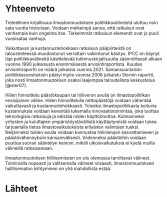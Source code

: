 # Yhteenveto

Tieteellinen kirjallisuus ilmastonmuutoksen politiikkavälineistä ulottuu noin sata vuotta historiaan. Voidaan melkeinpä sanoa, että ratkaisut ovat vanhempia kuin ongelma itse. Tärkeimmät ratkaisun elementit ovat jo puoli vuosisataa vanhoja.

Vaikuttavan ja kustannustehokkaan ratkaisun pääpiirteistä on taloustieteessä muodostunut verrattain vakiintunut käsitys. IPCC on käynyt läpi politiikkavälineitä käsittelevää tutkimuskirjallisuutta säännöllisesti alkaen vuonna 1990 julkaisusta ensimmäisestä arviointiraportista. Kuudes arviointiraportti on määrä julkaista vuonna 2021. Samansuuntaisiin politiikkasuosituksiin päätyi myös vuonna 2006 julkaistu Sternin raportti, joka nosti ilmastonmuutoksen osaksi laajempaa taloudellista keskustelua [@ster07].

Hiilen hinnoittelu päästökaupan tai hiiliveron avulla on ilmastopolitiikan ensisijainen väline. Hiilen hinnoittelulla nettopäästöjä voidaan vähentää vaikuttavasti ja kustannustehokkaasti. Toiseksi ilmastopolitiikasta koituvia kustannuksia voidaan keventää tukemalla innovaatiotoimintaa, joka tuottaa teknologisia ratkaisuja ja edistää niiden käyttöönottoa. Kolmanneksi yritysten ja kuluttajien ympäristöystävällistä käyttäytymistä voidaan tukea tarjoamalla tietoa ilmastovaikutuksista erilaisten valintojen tueksi. Neljänneksi tukien avulla voidaan kannustaa hiilinielujen kasvattamiseen ja päästövähennyksiin kansainvälisesti. Viidenneksi päästöihin voidaan puuttua suoran sääntelyn keinoin, mikäli ulkoisvaikutuksia ei kyetä muilla välineillä ratkaisemaan.

Ilmastonmuutoksen hillitsemiseen on siis olemassa tarvittavat välineet. Toimimalla nopeasti ja valitsemalla välineet viisaasti, ilmastonmuutoksen hallitsematon kiihtyminen on yhä mahdollista estää.


# Lähteet {-}


